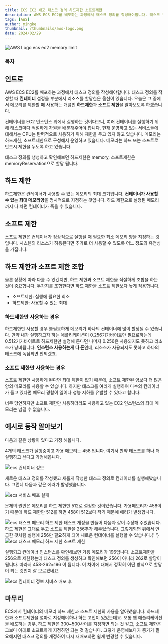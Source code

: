 ```yaml
---
title: ECS EC2 배포 태스크 정의 하드제한 소프트제한
description: AWS ECS EC2를 배포하는 과정에서 태스크 정의를 작성해야합니다. 태스크 정의를 작성할 때 컨테이너 설정을 부분에서 리소스를 할당한은 옵션이 있습니다. 오늘은 그 중에서 메모리를 제한할 때 사용하는 개념인 하드제한과 소프트 제한을 알아보도록 하겠습니다.
tags: [AWS]
author: mingke
thumbnail: /thumbnails/aws-logo.png
date: 2024/02/29
---
```


<Image src="/thumbnails/aws-logo.png" alt="AWS Logo ecs ec2 memory limit" />

### 목차

## 인트로

AWS ECS EC2를 배포하는 과정에서 태스크 정의를 작성해야합니다. 태스크 정의를 작성할 때 **컨테이너** 설정을 부분에서 리소스를 할당한은 옵션이 있습니다. 오늘은 그 중에서 메모리를 제한할 때 사용하는 개념인 **하드제한**과 **소프트 제한**을 알아보도록 하겠습니다.

컨테이너를 EC2 인스턴스 위에서 실행하는 것이다보니, 여러 컨테이너를 실행하기 위해 태스크마다 적절하게 자원을 배분해주어야 합니다. 현재 운영하고 있는 서비스들에 대해서는 CPU는 탄력적으로 사용하기 위해 제한을 두고 있지 않고 있습니다. 메모리는 하드제한, 소프트제한으로 구성해서 운영하고 있습니다. 메모리는 하드 또는 소프트로 반드시 제한을 두도록 하고 있습니다.

태스크 정의를 생성하고 확인해보면 하드제한은 memory, 소프트제한은 memoryReservation으로 할당 됩니다.

## 하드 제한

하드제한은 컨테이너가 사용할 수 있는 메모리의 최대 크기입니다. **컨테이너가 사용할 수 있는 최대 메모리양**을 명시적으로 지정하는 것입니다. 하드 제한으로 설정된 메모리까지 다 차면 컨테이너가 죽을 수 있습니다.

## 소프트 제한

소프트 제한은 컨테이너가 정상적으로 실행될 때 필요한 최소 메모리 양을 지정하는 것입니다. 시스템의 리소스가 허용된다면 추가로 더 사용할 수 있도록 어느 정도의 유연성을 가집니다.

## 하드 제한과 소프트 제한 조합

물론 상황에 따라 다를 수 있겠지만, 하드 제한과 소프트 제한을 적절하게 조합을 하는 것이 중요합니다. 두가지를 조합한다면 하드 제한을 소프트 제한보다 높게 적용합니다.

- 소프트제한: 실행에 필요한 최소
- 하드제한: 사용할 수 있는 최대

### 하드제한만 사용하는 경우

하드제한만 사용할 경우 불필요하게 메모리가 하나의 컨테이너에 많이 할당될 수 있습니다. 만약 내가 실행하고자 하는 애플리케이션이 0.256기가바이트만 필요로하는데 0.512기가바이트로 하드제한만 설정해 둔다면 나머지 0.256은 사용되지도 못하고 리소스가 낭비됩니다. **인스턴스 사용하는게 다 돈**인데, 리소스가 사용되지도 못하고 하나의 태스크에 독점되면 안되겠죠.

### 소프트 제한만 사용하는 경우

소프트 제한만 사용하게 된다면 최대 제한이 없기 때문에, 소프트 제한된 양보다 더 많은 양의 메모리를 사용할 수 있습니다. 하지만 태스크를 여러개 실행하여 다수의 컨테이너가 돌고 있다면 메모리 경합이 일어나 성능 저하를 유발할 수 있다고 합니다.

너무 당연하지만 소프트 제한만 사용하더라도 사용하고 있는 EC2 인스턴스의 최대 메모리는 넘길 수 없습니다.

## 예시로 동작 알아보기

다음과 같은 상황이 있다고 가정 해봅니다.

4개의 태스크가 실행중이고 가용 메모리는 458 입니다. 여기서 만약 태스크를 하나 더 실행하고 싶다고 가정해봅니다.

<Image src="/ecs-ec2-memory-limit/01.png" alt="ecs 컨테이너 정보" />

새로운 태스크 정의를 작성했고 새롭게 작성한 태스크 정의로 컨테이너를 실행해봤습니다. 그런데 다음과 같은 에러가 발생했습니다.

<Image src="/ecs-ec2-memory-limit/02.png" alt="ecs 서비스 배포 실패" />

문제의 원인은 메모리를 하드 제한만 512로 설정한 것이었습니다. 가용메모리가 458이기 때문에 하드 제한만 512를 하면 458이 512보다 작기 때문에 에러가 발생합니다.

<Image src="/ecs-ec2-memory-limit/03.png" alt="ecs 태스크 메모리 하드 제한" />
태스크 개정을 만들어 다음과 같이 수정해 주었습니다. 하드 제한은 그대로 두고 소프트 제한을 256추가 해주었습니다.
그렇게되면 위에서 언급한 것처럼 실행에 256만 필요하게 되어 새로운 컨테이너를 실행할 수 있습니다.{' '}

<Image src="/ecs-ec2-memory-limit/04.png" alt="ecs 태스크 메모리 하드 제한 소프트 제한" />

실행되고 컨테이너 인스턴스를 확인해보면 가용 메모리가 196입니다. 소프트제한을 256으로 제한했는데 태스크 정의를 생성하고 확인해보면 256이 아니라 262로 할당이 됩니다. 따라서 458-262=196 이 됩니다. 이 차이에 대해서 정확히 어떤 방식으로 할당이 되는 것인지 잘 모르겠네요.

<Image src="/ecs-ec2-memory-limit/05.png" alt="ecs 컨테이너 정보 서비스 배포 후" />

## 마무리

ECS에서 컨테이너의 메모리 하드 제한과 소프트 제한의 사용을 알아봤습니다. 하드제한과 소프트제한을 얼마로 지정해야하나 하는 고민이 있었는데요. 보통 웹 애플리케이션을 배포하는 경우, 하드 제한은 300~500사이를 지정하면 되는 것 같고, 소프트 제한은 그보다 아래로 소프트하게 지정하면 되는 것 같습니다. 그렇게 운영해보다가 증가가 필요해지면 태스크 정의를 개정하여 다시 재배포하면 쉽게 변경할 수 있습니다.

